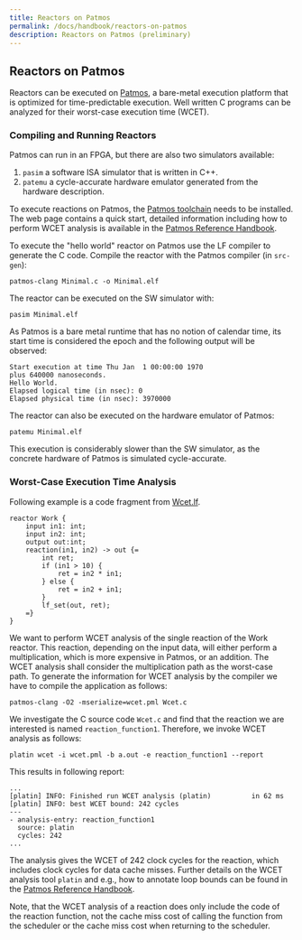 ```yaml
---
title: Reactors on Patmos
permalink: /docs/handbook/reactors-on-patmos
description: Reactors on Patmos (preliminary)
---
```


## Reactors on Patmos

Reactors can be executed on [Patmos](https://github.com/t-crest/patmos), a bare-metal execution platform
that is optimized for time-predictable execution. Well written C programs can be analyzed for their
worst-case execution time (WCET).

### Compiling and Running Reactors

Patmos can run in an FPGA, but there are also two
simulators available:

1. `pasim` a software ISA simulator that is written in C++.
2. `patemu` a cycle-accurate hardware emulator generated from the hardware description.

To execute reactions on Patmos, the [Patmos toolchain](https://github.com/t-crest/patmos) needs
to be installed. The web page contains a quick start, detailed information including how to
perform WCET analysis is available in the
[Patmos Reference Handbook](http://patmos.compute.dtu.dk/patmos_handbook.pdf).

To execute the "hello world" reactor on Patmos use the LF compiler to generate the C code.
Compile the reactor with the Patmos compiler (in `src-gen`):

    patmos-clang Minimal.c -o Minimal.elf

The reactor can be executed on the SW simulator with:

    pasim Minimal.elf

As Patmos is a bare metal runtime that has no notion of calendar time, its start time
is considered the epoch and the following output will be observed:

```
Start execution at time Thu Jan  1 00:00:00 1970
plus 640000 nanoseconds.
Hello World.
Elapsed logical time (in nsec): 0
Elapsed physical time (in nsec): 3970000
```

The reactor can also be executed on the hardware emulator of Patmos:

    patemu Minimal.elf

This execution is considerably slower than the SW simulator, as the concrete hardware
of Patmos is simulated cycle-accurate.

### Worst-Case Execution Time Analysis

Following example is a code fragment from
[Wcet.lf](https://github.com/lf-lang/lingua-franca/blob/master/xtext/org.icyphy.linguafranca/src/test/C/src/Wcet.lf).

```lf-c
reactor Work {
    input in1: int;
    input in2: int;
    output out:int;
    reaction(in1, in2) -> out {=
    	int ret;
    	if (in1 > 10) {
    		ret = in2 * in1;
    	} else {
    		ret = in2 + in1;
    	}
        lf_set(out, ret);
    =}
}
```

We want to perform WCET analysis of the single reaction of the Work reactor.
This reaction, depending on the input data, will either perform a multiplication,
which is more expensive in Patmos, or an addition. The WCET analysis shall consider
the multiplication path as the worst-case path. To generate the information for
WCET analysis by the compiler we have to compile the application as follows:

    patmos-clang -O2 -mserialize=wcet.pml Wcet.c

We investigate the C source code `Wcet.c` and find that the reaction we
are interested is named `reaction_function1`. Therefore, we invoke WCET analysis
as follows:

    platin wcet -i wcet.pml -b a.out -e reaction_function1 --report

This results in following report:

```
...
[platin] INFO: Finished run WCET analysis (platin)          in 62 ms
[platin] INFO: best WCET bound: 242 cycles
---
- analysis-entry: reaction_function1
  source: platin
  cycles: 242
...
```

The analysis gives the WCET of 242 clock cycles for the reaction,
which includes clock cycles for data cache misses.
Further details on the WCET analysis
tool `platin` and e.g., how to annotate loop bounds can be found in the
[Patmos Reference Handbook](http://patmos.compute.dtu.dk/patmos_handbook.pdf).

Note, that the WCET analysis of a reaction does only include the code of the
reaction function, not the cache miss cost of calling the function from
the scheduler or the cache miss cost when returning to the scheduler.
